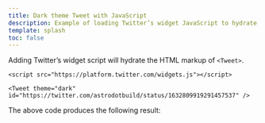 ```yaml
---
title: Dark theme Tweet with JavaScript
description: Example of loading Twitter’s widget JavaScript to hydrate the Astro Embed Tweet component using a dark color theme
template: splash
toc: false
---
```



Adding Twitter’s widget script will hydrate the HTML markup of `<Tweet>`.

```astro
<script src="https://platform.twitter.com/widgets.js"></script>

<Tweet theme="dark" id="https://twitter.com/astrodotbuild/status/1632809919291457537" />
```

The above code produces the following result:

<script src="https://platform.twitter.com/widgets.js"></script>

<Tweet theme="dark" id="https://twitter.com/astrodotbuild/status/1632809919291457537" />

<LinkCard title="See full Tweet docs" href="/components/twitter/" />
